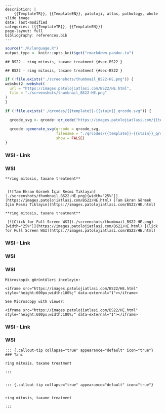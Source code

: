 

```comment
---
description: |
    {{TemplateTR}}, {{TemplateEN}}, patoloji, atlas, pathology, whole slide image
date: last-modified
categories: [{{TemplateTR}}, {{TemplateEN}}]
page-layout: full
bibliography: references.bib
---
```






```r
source("./R/language.R")
output_type <- knitr::opts_knit$get("rmarkdown.pandoc.to")
```


```asis
## BS22 - ring mitosis, taxane treatment {#sec-BS22 }
```


```asis
## BS22 - ring mitosis, taxane treatment {#sec-BS22 }
```






```r
if (!file.exists("./screenshots/thumbnail_BS22-HE.png")) {
webshot2::webshot(
  url = "https://images.patolojiatlasi.com/BS22/HE.html",
  file = "./screenshots/thumbnail_BS22-HE.png"
)
}
```




```r
if (!file.exists("./qrcodes/{{template}}-{{stain}}_qrcode.svg")) {

  qrcode_svg <- qrcode::qr_code("https://images.patolojiatlasi.com/{{template}}/{{stain}}.html")

  qrcode::generate_svg(qrcode = qrcode_svg,
                       filename = "./qrcodes/{{template}}-{{stain}}_qrcode.svg",
                       show = FALSE)
}
```




 















::::: panel-tabset


### WSI - Link



:::: {.content-hidden when-format="pdf"}





::::





:::: {.content-visible when-format="pdf"}






::::




:::: {.content-hidden when-format="pdf"}





::::





:::: {.content-visible when-format="pdf"}






::::


### WSI




:::::






```asis

**ring mitosis, taxane treatment**


 [![Tam Ekran Görmek İçin Resmi Tıklayın](./screenshots/thumbnail_BS22-HE.png){width="25%"}](https://images.patolojiatlasi.com/BS22/HE.html) [Tam Ekran Görmek İçin Resmi Tıklayın](https://images.patolojiatlasi.com/BS22/HE.html)
```

```asis

**ring mitosis, taxane treatment**

 [![Click for Full Screen WSI](./screenshots/thumbnail_BS22-HE.png){width="25%"}](https://images.patolojiatlasi.com/BS22/HE.html) [Click for Full Screen WSI](https://images.patolojiatlasi.com/BS22/HE.html)

```









::::: panel-tabset


### WSI - Link



:::: {.content-hidden when-format="pdf"}





::::





:::: {.content-visible when-format="pdf"}






::::




:::: {.content-hidden when-format="pdf"}





::::





:::: {.content-visible when-format="pdf"}






::::


### WSI




:::::







### WSI








```asis
Mikroskopik görüntüleri inceleyin:

<iframe src="https://images.patolojiatlasi.com/BS22/HE.html" style="height:600px;width:100%;" data-external="1"></iframe>

```





```asis

See Microscopy with viewer:

<iframe src="https://images.patolojiatlasi.com/BS22/HE.html" style="height:600px;width:100%;" data-external="1"></iframe>

```













::::: panel-tabset


### WSI - Link



:::: {.content-hidden when-format="pdf"}





::::





:::: {.content-visible when-format="pdf"}






::::




:::: {.content-hidden when-format="pdf"}





::::





:::: {.content-visible when-format="pdf"}






::::


### WSI




:::::






```asis


::: {.callout-tip collapse="true" appearance="default" icon="true"}
### Tanı

ring mitosis, taxane treatment

:::


```


```asis


::: {.callout-tip collapse="true" appearance="default" icon="true"}


ring mitosis, taxane treatment

:::

```






















